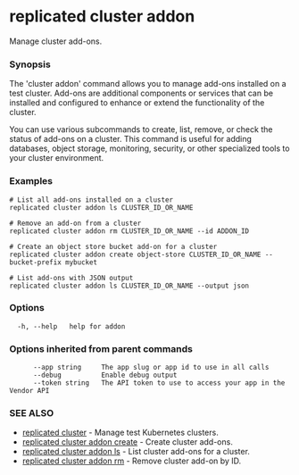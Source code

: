 # replicated cluster addon

Manage cluster add-ons.

### Synopsis

The 'cluster addon' command allows you to manage add-ons installed on a test cluster. Add-ons are additional components or services that can be installed and configured to enhance or extend the functionality of the cluster.

You can use various subcommands to create, list, remove, or check the status of add-ons on a cluster. This command is useful for adding databases, object storage, monitoring, security, or other specialized tools to your cluster environment.

### Examples

```
# List all add-ons installed on a cluster
replicated cluster addon ls CLUSTER_ID_OR_NAME

# Remove an add-on from a cluster
replicated cluster addon rm CLUSTER_ID_OR_NAME --id ADDON_ID

# Create an object store bucket add-on for a cluster
replicated cluster addon create object-store CLUSTER_ID_OR_NAME --bucket-prefix mybucket

# List add-ons with JSON output
replicated cluster addon ls CLUSTER_ID_OR_NAME --output json
```

### Options

```
  -h, --help   help for addon
```

### Options inherited from parent commands

```
      --app string     The app slug or app id to use in all calls
      --debug          Enable debug output
      --token string   The API token to use to access your app in the Vendor API
```

### SEE ALSO

* [replicated cluster](replicated-cli-cluster)	 - Manage test Kubernetes clusters.
* [replicated cluster addon create](replicated-cli-cluster-addon-create)	 - Create cluster add-ons.
* [replicated cluster addon ls](replicated-cli-cluster-addon-ls)	 - List cluster add-ons for a cluster.
* [replicated cluster addon rm](replicated-cli-cluster-addon-rm)	 - Remove cluster add-on by ID.

